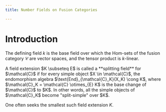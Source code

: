 ```yaml
---
title: Number Fields on Fusion Categories

---
```



# Introduction

The defining field $k$ is the base field over which the $\text{Hom}$-sets of the fusion category $\mathcal{C}$ are vector spaces, and the tensor product is $k$-linear.

<Definition>
    A field extension $K \subseteq E$ is called a **splitting field** for $\mathcal{C}$ if for every simple object $X \in \mathcal{C}$,
    the endomorphism algebra $\text{End}_{\mathcal{C}_K}(X_K) \cong K$, where $\mathcal{C}_K = \mathcal{C} \otimes_{E} K$ is the base change of $\mathcal{C}$ to $K$.
    In other words, all the simple objects of $\mathcal{C}_K$ become "split-simple" over $K$.
</Definition>

One often seeks the smallest such field extension $K$.